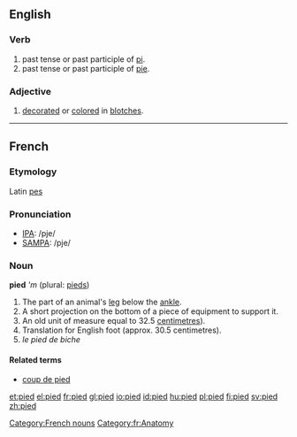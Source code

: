 ==English==
===Verb===
# past tense or past participle of [[pi]].
# past tense or past participle of [[pie]].

===Adjective===
# [[decorate]]d or [[color]]ed in [[blotch]]es.

----

==French==
===Etymology===
Latin [[pes]]

===Pronunciation===
*[[w:IPA|IPA]]: /pje/
*[[w:SAMPA|SAMPA]]: /pje/

===Noun===
'''pied''' '''m'' (plural: [[pieds]])

# The part of an animal's [[leg]] below the [[ankle]].
# A short projection on the bottom of a piece of equipment to support it.
# An old unit of measure equal to 32.5 [[centimetre]]s).
# Translation for English foot (approx. 30.5 centimetres).
# ''le pied de biche''

====Related terms====
*[[coup de pied]]

[[Category:French nouns]]
[[Category:fr:Anatomy]]

[[et:pied]]
[[el:pied]]
[[fr:pied]]
[[gl:pied]]
[[io:pied]]
[[id:pied]]
[[hu:pied]]
[[pl:pied]]
[[fi:pied]]
[[sv:pied]]
[[zh:pied]]